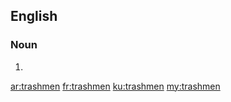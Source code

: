 ==English==

===Noun===
{{head|en|noun plural form}}

# {{plural of|trashman|lang=en}}

[[ar:trashmen]]
[[fr:trashmen]]
[[ku:trashmen]]
[[my:trashmen]]